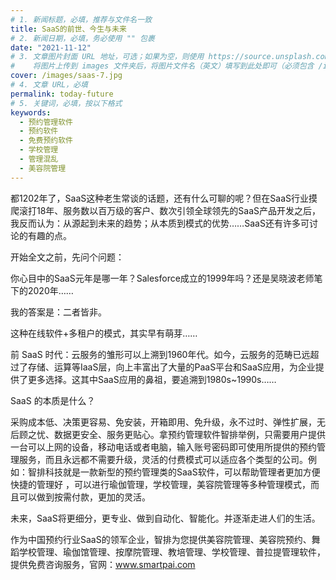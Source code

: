 ```yaml
---
# 1. 新闻标题，必填，推荐与文件名一致
title: SaaS的前世、今生与未来
# 2. 新闻日期，必填，务必使用 "" 包裹
date: "2021-11-12"
# 3. 文章图片封面 URL 地址，可选；如果为空，则使用 https://source.unsplash.com/800x450/?city
#    将图片上传到 images 文件夹后，将图片文件名（英文）填写到此处即可（必须包含 /images/ 前缀）
cover: /images/saas-7.jpg
# 4. 文章 URL，必填
permalink: today-future
# 5. 关键词，必填，按以下格式
keywords:
  - 预约管理软件
  - 预约软件
  - 免费预约软件
  - 学校管理
  - 管理混乱
  - 美容院管理
---
```


都1202年了，SaaS这种老生常谈的话题，还有什么可聊的呢？但在SaaS行业摸爬滚打18年、服务数以百万级的客户、数次引领全球领先的SaaS产品开发之后，我反而认为：从源起到未来的趋势；从本质到模式的优势……SaaS还有许多可讨论的有趣的点。

开始全文之前，先问个问题：

你心目中的SaaS元年是哪一年？Salesforce成立的1999年吗？还是吴晓波老师笔下的2020年……

我的答案是：二者皆非。

这种在线软件+多租户的模式，其实早有萌芽……

前 SaaS 时代：云服务的雏形可以上溯到1960年代。如今，云服务的范畴已远超过了存储、运算等IaaS层，向上丰富出了大量的PaaS平台和SaaS应用，为企业提供了更多选择。这其中SaaS应用的鼻祖，要追溯到1980s~1990s……

SaaS 的本质是什么？

采购成本低、决策更容易、免安装，开箱即用、免升级，永不过时、弹性扩展，无后顾之忧、数据更安全、服务更贴心。拿预约管理软件智排举例，只需要用户提供一台可以上网的设备，移动电话或者电脑，输入账号密码即可使用所提供的预约管理服务，而且永远都不需要升级，灵活的付费模式可以适应各个类型的公司。例如：智排科技就是一款新型的预约管理类的SaaS软件，可以帮助管理者更加方便快捷的管理好 ，可以进行瑜伽管理，学校管理，美容院管理等多种管理模式，而且可以做到按需付款，更加的灵活。

未来，SaaS将更细分，更专业、做到自动化、智能化。并逐渐走进人们的生活。

作为中国预约行业SaaS的领军企业，智排为您提供美容院管理、美容院预约、舞蹈学校管理、瑜伽馆管理、按摩院管理、教培管理、学校管理、普拉提管理软件，提供免费咨询服务，官网：www.smartpai.com